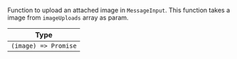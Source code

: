 Function to upload an attached image in `MessageInput`. This function takes a image from `imageUploads` array as param.

| Type                 |
| -------------------- |
| `(image) => Promise` |
